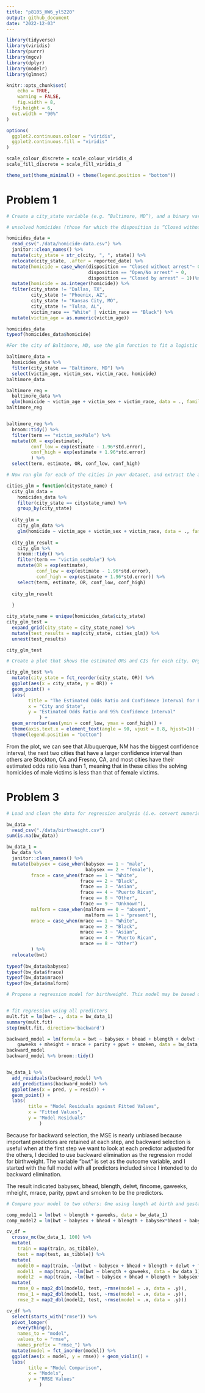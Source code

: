 ```yaml
---
title: "p8105_HW6_yl5220"
output: github_document
date: "2022-12-03"
---
```


```r
library(tidyverse)
library(viridis)
library(purrr)
library(mgcv)
library(dplyr)
library(modelr)
library(glmnet)

knitr::opts_chunk$set(
	echo = TRUE,
	warning = FALSE,
	fig.width = 8, 
  fig.height = 6,
  out.width = "90%"
)

options(
  ggplot2.continuous.colour = "viridis",
  ggplot2.continuous.fill = "viridis"
)

scale_colour_discrete = scale_colour_viridis_d
scale_fill_discrete = scale_fill_viridis_d

theme_set(theme_minimal() + theme(legend.position = "bottom"))
```

# Problem 1
```r
# Create a city_state variable (e.g. “Baltimore, MD”), and a binary variable indicating whether the homicide is solved. Omit cities Dallas, TX; Phoenix, AZ; and Kansas City, MO – these don’t report victim race. Also omit Tulsa, AL – this is a data entry mistake. For this problem, limit your analysis those for whom victim_race is white or black. Be sure that victim_age is numeric.

# unsolved homicides (those for which the disposition is “Closed without arrest” or “Open/No arrest”).

homicides_data = 
  read_csv("./data/homicide-data.csv") %>% 
  janitor::clean_names() %>% 
  mutate(city_state = str_c(city, ", ", state)) %>% 
  relocate(city_state, .after = reported_date) %>% 
  mutate(homicide = case_when(disposition == "Closed without arrest"~ 0,
                              disposition == "Open/No arrest" ~ 0,
                              disposition == "Closed by arrest" ~ 1))%>% 
  mutate(homicide = as.integer(homicide)) %>% 
  filter(city_state != "Dallas, TX",
         city_state != "Phoenix, AZ",
         city_state != "Kansas City, MO",
         city_state != "Tulsa, AL",
         victim_race == "White" | victim_race == "Black") %>% 
  mutate(victim_age = as.numeric(victim_age))

homicides_data
typeof(homicides_data$homicide)
```

```r
#For the city of Baltimore, MD, use the glm function to fit a logistic regression with resolved vs unresolved as the outcome and victim age, sex and race as predictors. Save the output of glm as an R object; apply the broom::tidy to this object; and obtain the estimate and confidence interval of the adjusted odds ratio for solving homicides comparing male victims to female victims keeping all other variables fixed.

baltimore_data = 
  homicides_data %>% 
  filter(city_state == "Baltimore, MD") %>% 
  select(victim_age, victim_sex, victim_race, homicide)
baltimore_data

baltimore_reg = 
  baltimore_data %>% 
  glm(homicide ~ victim_age + victim_sex + victim_race, data = ., family = binomial) 
baltimore_reg


baltimore_reg %>% 
  broom::tidy() %>% 
  filter(term == "victim_sexMale") %>%
  mutate(OR = exp(estimate),
         conf_low = exp(estimate - 1.96*std.error),
         conf_high = exp(estimate + 1.96*std.error)
         ) %>% 
  select(term, estimate, OR, conf_low, conf_high)
```

```r
# Now run glm for each of the cities in your dataset, and extract the adjusted odds ratio (and CI) for solving homicides comparing male victims to female victims. Do this within a “tidy” pipeline, making use of purrr::map, list columns, and unnest as necessary to create a dataframe with estimated ORs and CIs for each city.

cities_glm = function(citystate_name) {
  city_glm_data = 
    homicides_data %>% 
    filter(city_state == citystate_name) %>% 
    group_by(city_state) 
  
  city_glm = 
    city_glm_data %>% 
    glm(homicide ~ victim_age + victim_sex + victim_race, data = ., family = binomial)
  
  city_glm_result = 
    city_glm %>% 
    broom::tidy() %>% 
    filter(term == "victim_sexMale") %>%
    mutate(OR = exp(estimate), 
           conf_low = exp(estimate - 1.96*std.error),
           conf_high = exp(estimate + 1.96*std.error)) %>%
    select(term, estimate, OR, conf_low, conf_high)
    
  city_glm_result
  
  }

city_state_name = unique(homicides_data$city_state)
city_glm_test = 
  expand_grid(city_state = city_state_name) %>% 
  mutate(test_results = map(city_state, cities_glm)) %>% 
  unnest(test_results) 

city_glm_test

```




```r
# Create a plot that shows the estimated ORs and CIs for each city. Organize cities according to estimated OR, and comment on the plot.

city_glm_test %>% 
  mutate(city_state = fct_reorder(city_state, OR)) %>% 
  ggplot(aes(x = city_state, y = OR)) +
  geom_point() +
  labs(
        title = "The Estimated Odds Ratio and Confidence Interval for Each City",
        x = "City and State",
        y = "Estimated Odds Ratio and 95% Confidence Interval"
            ) +
  geom_errorbar(aes(ymin = conf_low, ymax = conf_high)) +
  theme(axis.text.x = element_text(angle = 90, vjust = 0.8, hjust=1)) +
  theme(legend.position = "bottom") 
```
From the plot, we can see that Albuquerque, NM has the biggest confidence interval, the next two cities that have a larger confidence interval than others are Stockton, CA and Fresno, CA, and most cities have their estimated odds ratio less than 1, meaning that in these cities the solving homicides of male victims is less than that of female victims.


# Problem 3
```r
# Load and clean the data for regression analysis (i.e. convert numeric to factor where appropriate, check for missing data, etc.).

bw_data = 
  read_csv("./data/birthweight.csv")  
sum(is.na(bw_data))

bw_data_1 =
  bw_data %>% 
  janitor::clean_names() %>% 
  mutate(babysex = case_when(babysex == 1 ~ "male",
                             babysex == 2 ~ "female"),
         frace = case_when(frace == 1 ~ "White",
                           frace == 2 ~ "Black",
                           frace == 3 ~ "Asian",
                           frace == 4 ~ "Puerto Rican",
                           frace == 8 ~ "Other",
                           frace == 9 ~ "Unknown"),
         malform = case_when(malform == 0 ~ "absent",
                             malform == 1 ~ "present"),
         mrace = case_when(mrace == 1 ~ "White",
                           mrace == 2 ~ "Black",
                           mrace == 3 ~ "Asian",
                           mrace == 4 ~ "Puerto Rican",
                           mrace == 8 ~ "Other")
         ) %>% 
  relocate(bwt)
 
typeof(bw_data$babysex)
typeof(bw_data$frace)
typeof(bw_data$mrace)
typeof(bw_data$malform)
```

```r
# Propose a regression model for birthweight. This model may be based on a hypothesized structure for the factors that underly birthweight, on a data-driven model-building process, or a combination of the two. Describe your modeling process and show a plot of model residuals against fitted values – use add_predictions and add_residuals in making this plot.


# fit regression using all predictors 
mult.fit = lm(bwt~ ., data = bw_data_1) 
summary(mult.fit)
step(mult.fit, direction='backward')

backward_model = lm(formula = bwt ~ babysex + bhead + blength + delwt + fincome + 
    gaweeks + mheight + mrace + parity + ppwt + smoken, data = bw_data_1)
backward_model
backward_model %>% broom::tidy()


bw_data_1 %>% 
  add_residuals(backward_model) %>% 
  add_predictions(backward_model) %>% 
  ggplot(aes(x = pred, y = resid)) +
  geom_point() +
  labs(
        title = "Model Residuals against Fitted Values",
        x = "Fitted Values",
        y = "Model Residuals"
            ) 
```
Because for backward selection, the MSE is nearly unbiased because important predictors are retained at each step, and backward selection is useful when at the first step we want to look at each predictor adjusted for the others, I decided to use backward elimination as the regression model for birthweight. The variable "bwt" is set as the outcome variable, and I started with the full model with all predictors included since I intended to do backward elimination. 

The result indicated babysex, bhead, blength, delwt, fincome, gaweeks, mheight, mrace, parity, ppwt and smoken to be the predictors.


```r
# Compare your model to two others: One using length at birth and gestational age as predictors (main effects only). One using head circumference, length, sex, and all interactions (including the three-way interaction) between these. Make this comparison in terms of the cross-validated prediction error; use crossv_mc and functions in purrr as appropriate.

comp_model1 = lm(bwt ~ blength + gaweeks, data = bw_data_1)
comp_model2 = lm(bwt ~ babysex + bhead + blength + babysex*bhead + babysex*blength + blength*bhead + blength*bhead*babysex, data = bw_data_1)

cv_df = 
  crossv_mc(bw_data_1, 100) %>% 
  mutate(
    train = map(train, as_tibble),
    test = map(test, as_tibble)) %>% 
  mutate(
    model0 = map(train, ~lm(bwt ~ babysex + bhead + blength + delwt + fincome + gaweeks + mheight + mrace + parity + ppwt + smoken, data = bw_data_1)),
    model1  = map(train, ~lm(bwt ~ blength + gaweeks, data = bw_data_1)),
    model2  = map(train, ~lm(bwt ~ babysex + bhead + blength + babysex*bhead + babysex*blength + blength*bhead + blength*bhead*babysex, data = bw_data_1))) %>% 
  mutate(
    rmse_0 = map2_dbl(model0, test, ~rmse(model = .x, data = .y)),
    rmse_1 = map2_dbl(model1, test, ~rmse(model = .x, data = .y)),
    rmse_2 = map2_dbl(model2, test, ~rmse(model = .x, data = .y)))
```

```r
cv_df %>% 
  select(starts_with("rmse")) %>% 
  pivot_longer(
    everything(),
    names_to = "model", 
    values_to = "rmse",
    names_prefix = "rmse_") %>% 
  mutate(model = fct_inorder(model)) %>% 
  ggplot(aes(x = model, y = rmse)) + geom_violin() + 
  labs(
        title = "Model Comparison",
        x = "Models",
        y = "RMSE Values"
            ) 
```

